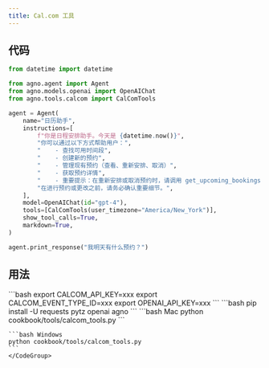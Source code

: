 ```yaml
---
title: Cal.com 工具
---
```


## 代码

```python cookbook/tools/calcom_tools.py
from datetime import datetime

from agno.agent import Agent
from agno.models.openai import OpenAIChat
from agno.tools.calcom import CalComTools

agent = Agent(
    name="日历助手",
    instructions=[
        f"你是日程安排助手。今天是 {datetime.now()}",
        "你可以通过以下方式帮助用户：",
        "    - 查找可用时间段",
        "    - 创建新的预约",
        "    - 管理现有预约（查看、重新安排、取消）",
        "    - 获取预约详情",
        "    - 重要提示：在重新安排或取消预约时，请调用 get_upcoming_bookings 函数获取预约的 uid。在为指定时间创建预约之前，请先检查可用时段。",
        "在进行预约或更改之前，请务必确认重要细节。",
    ],
    model=OpenAIChat(id="gpt-4"),
    tools=[CalComTools(user_timezone="America/New_York")],
    show_tool_calls=True,
    markdown=True,
)

agent.print_response("我明天有什么预约？")
```

## 用法

<Steps>
  <Snippet file="create-venv-step.mdx" />

  <Step title="设置您的 API 密钥">
    ```bash
    export CALCOM_API_KEY=xxx
    export CALCOM_EVENT_TYPE_ID=xxx
    export OPENAI_API_KEY=xxx
    ```
  </Step>

  <Step title="安装库">
    ```bash
    pip install -U requests pytz openai agno
    ```
  </Step>

  <Step title="运行 Agent">
    <CodeGroup>
    ```bash Mac
    python cookbook/tools/calcom_tools.py
    ```

    ```bash Windows
    python cookbook/tools/calcom_tools.py
    ```
    </CodeGroup>
  </Step>
</Steps>